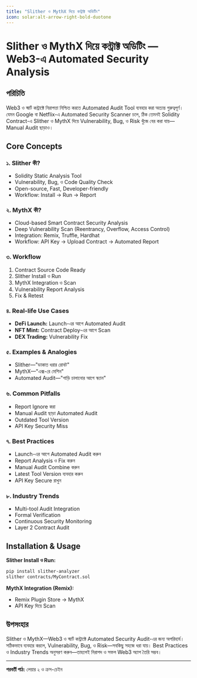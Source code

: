 ```yaml
---
title: "Slither ও MythX দিয়ে কন্ট্রাক্ট অডিটিং"
icon: solar:alt-arrow-right-bold-duotone
---
```


# Slither ও MythX দিয়ে কন্ট্রাক্ট অডিটিং — Web3-এ Automated Security Analysis

## পরিচিতি

Web3 ও স্মার্ট কন্ট্রাক্টে নিরাপত্তা নিশ্চিত করতে Automated Audit Tool ব্যবহার করা অত্যন্ত গুরুত্বপূর্ণ। যেমন Google বা Netflix-এ Automated Security Scanner চলে, ঠিক তেমনই Solidity Contract-এ Slither ও MythX দিয়ে Vulnerability, Bug, ও Risk খুঁজে বের করা যায়—Manual Audit ছাড়াও।

## Core Concepts

### ১. Slither কী?
- Solidity Static Analysis Tool
- Vulnerability, Bug, ও Code Quality Check
- Open-source, Fast, Developer-friendly
- Workflow: Install → Run → Report

### ২. MythX কী?
- Cloud-based Smart Contract Security Analysis
- Deep Vulnerability Scan (Reentrancy, Overflow, Access Control)
- Integration: Remix, Truffle, Hardhat
- Workflow: API Key → Upload Contract → Automated Report

### ৩. Workflow
1. Contract Source Code Ready
2. Slither Install ও Run
3. MythX Integration ও Scan
4. Vulnerability Report Analysis
5. Fix & Retest

### ৪. Real-life Use Cases
- **DeFi Launch:** Launch-এর আগে Automated Audit
- **NFT Mint:** Contract Deploy-এর আগে Scan
- **DEX Trading:** Vulnerability Fix

### ৫. Examples & Analogies
- Slither—"ডাকাত ধরার রোবট"
- MythX—"এক্স-রে মেশিন"
- Automated Audit—"গাড়ি চালানোর আগে স্ক্যান"

### ৬. Common Pitfalls
- Report Ignore করা
- Manual Audit ছাড়া Automated Audit
- Outdated Tool Version
- API Key Security Miss

### ৭. Best Practices
- Launch-এর আগে Automated Audit করুন
- Report Analysis ও Fix করুন
- Manual Audit Combine করুন
- Latest Tool Version ব্যবহার করুন
- API Key Secure রাখুন

### ৮. Industry Trends
- Multi-tool Audit Integration
- Formal Verification
- Continuous Security Monitoring
- Layer 2 Contract Audit

## Installation & Usage

**Slither Install ও Run:**
```bash
pip install slither-analyzer
slither contracts/MyContract.sol
```

**MythX Integration (Remix):**
- Remix Plugin Store → MythX
- API Key দিয়ে Scan

## উপসংহার

Slither ও MythX—Web3 ও স্মার্ট কন্ট্রাক্টে Automated Security Audit-এর জন্য অপরিহার্য। সঠিকভাবে ব্যবহার করলে, Vulnerability, Bug, ও Risk—সবকিছু সহজে ধরা যায়। Best Practices ও Industry Trends অনুসরণ করুন—তাহলেই নিরাপদ ও সফল Web3 অ্যাপ তৈরি সম্ভব।

---

**পরবর্তী পাঠ:** লেয়ার ২ ও ক্রস-চেইন

